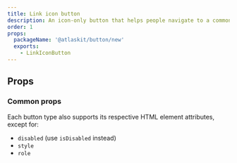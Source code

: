```yaml
---
title: Link icon button
description: An icon-only button that helps people navigate to a common link or page location.
order: 1
props:
  packageName: '@atlaskit/button/new'
  exports:
    - LinkIconButton
---
```


## Props

### Common props

Each button type also supports its respective HTML element attributes, except for:

- `disabled` (use `isDisabled` instead)
- `style`
- `role`

<TSMorphProps exportName="LinkIconButton" packageName="@atlaskit/button/new" />
